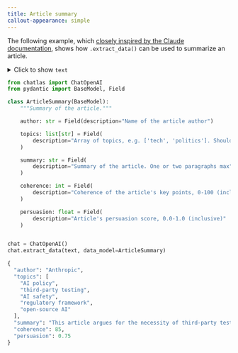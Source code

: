 ```yaml
---
title: Article summary
callout-appearance: simple
---
```


The following example, which [closely inspired by the Claude documentation](https://github.com/anthropics/anthropic-cookbook/blob/main/tool_use/extracting_structured_json.ipynb), shows how `.extract_data()` can be used to summarize an article.

<details>
<summary>Click to show <code>text</code></summary>

```python
text = """
Policy
Third-party testing as a key ingredient of AI policy
Mar 25, 2024●18 min read

We believe that the AI sector needs effective third-party testing for frontier AI systems. Developing a testing regime and associated policy interventions based on the insights of industry, government, and academia is the best way to avoid societal harm—whether deliberate or accidental—from AI systems.

Our deployment of large-scale, generative AI systems like Claude has shown us that work is needed to set up the policy environment to respond to the capabilities of today’s most powerful AI models, as well as those likely to be built in the future. In this post, we discuss what third-party testing looks like, why it’s needed, and describe some of the research we’ve done to arrive at this policy position. We also discuss how ideas around testing relate to other topics on AI policy, such as openly accessible models and issues of regulatory capture.

Policy overview

Today’s frontier AI systems demand a third-party oversight and testing regime to validate their safety. In particular, we need this oversight for understanding and analyzing model behavior relating to issues like election integrity, harmful discrimination, and the potential for national security misuse. We also expect more powerful systems in the future will demand deeper oversight - as discussed in our ‘Core views on AI safety’ post, we think there’s a chance that today’s approaches to AI development could yield systems of immense capability, and we expect that increasingly powerful systems will need more expansive testing procedures. A robust, third-party testing regime seems like a good way to complement sector-specific regulation as well as develop the muscle for policy approaches that are more general as well.

Developing a third-party testing regime for the AI systems of today seems to give us one of the best tools to manage the challenges of AI today, while also providing infrastructure we can use for the systems of the future. We expect that ultimately some form of third-party testing will be a legal requirement for widely deploying AI models, but designing this regime and figuring out exactly what standards AI systems should be assessed against is something we’ll need to iterate on in the coming years - it’s not obvious what would be appropriate or effective today, and the way to learn that is to prototype such a regime and generate evidence about it.

An effective third-party testing regime will:

Give people and institutions more trust in AI systems
Be precisely scoped, such that passing its tests is not so great a burden that small companies are disadvantaged by them
Be applied only to a narrow set of the most computationally-intensive, large-scale systems; if implemented correctly, the vast majority of AI systems would not be within the scope of such a testing regime
Provide a means for countries and groups of countries to coordinate with one another via developing shared standards and experimenting with Mutual Recognition agreements

Such a regime will have the following key ingredients [1]:

Effective and broadly-trusted tests for measuring the behavior and potential misuses of a given AI system
Trusted and legitimate third-parties who can administer these tests and audit company testing procedures
Why we need an effective testing regime

This regime is necessary because frontier AI systems—specifically, large-scale generative models that consume substantial computational resources—don’t neatly fit into the use-case and sector-specific frameworks of today. These systems are designed to be 'everything machines' - Gemini, ChatGPT, and Claude can all be adapted to a vast number of downstream use-cases, and the behavior of the downstream systems always inherits some of the capabilities and weaknesses of the frontier system it relies on.

These systems are extremely capable and useful, but they also present risks for serious misuse or AI-caused accidents. We want to help come up with a system that greatly reduces the chance of major misuses or accidents caused by AI technology, while still allowing for the wide deployment of its beneficial aspects. In addition to obviously wanting to prevent major accidents or misuse for its own sake, major incidents are likely to lead to extreme, knee-jerk regulatory actions, leading to a 'worst of both worlds' where regulation is both stifling and ineffective. We believe it is better for multiple reasons to proactively design effective and carefully thought through regulation.

Systems also have the potential to display emergent, autonomous behaviors which could lead to serious accidents - for instance, systems might insert vulnerabilities into code that they are asked to produce or, when asked to carry out a complex task with many steps, carry some actions which contradict human intentions. Though these kinds of behaviors are inherently hard to measure, it’s worth developing tools to measure for them today as insurance against these manifesting in widely deployed systems.

At Anthropic, we’ve implemented self-governance systems that we believe should meaningfully reduce the risk of misuse or accidents from the technologies we’ve developed. Our main approach is our Responsible Scaling Policy (RSP), which commits us to testing our frontier systems, like Claude, for misuses and accident risks, and to deploy only models that pass our safety tests. Multiple other AI developers have subsequently adopted or are adopting frameworks that bear a significant resemblance to Anthropic's RSP.

However, although Anthropic is investing in our RSP (and other organizations are doing the same), we believe that this type of testing is insufficient as it relies on self-governance decisions made by single, private sector actors. Ultimately, testing will need to be done in a way which is broadly trusted, and it will need to be applied to everyone developing frontier systems. This type of industry-wide testing approach isn’t unusual - most important sectors of the economy are regulated via product safety standards and testing regimes, including food, medicine, automobiles, and aerospace.

What would a robust testing regime look like?

A robust third-party testing regime can help identify and prevent the potential risks of AI systems. It will require:

A shared understanding across industry, government, and academia of what an AI safety testing framework looks like - what it should and shouldn’t include
An initial period where companies complete practice runs of implementing such testing, sometimes with third-party oversight, to make sure the tests work, are feasible to run, and can be validated by a third party
A two-stage testing regime: there should be a very fast, automated testing stage that companies apply to their systems. This stage should cover a wide area and be biased towards avoiding false negatives. If this stage spots potential problems, there should be a more thorough secondary test, likely using expert human-led elicitation
Increased resources to the parts of government that will oversee and validate tests - building and analyzing tests is detailed, expensive, technical work, so governments will need to find a way to fund the entities that do this
A carefully scoped set of mandated tests - we’ll need specific, legally mandated tests where it becomes clear there are poor incentives for industry self-governance, and the benefits of public safety from government oversight outweigh the regulatory burdens. We should ensure this is a well scoped, small set of tests, or else we’ll create regulatory burdens and increase the possibility of regulatory capture
An effective balance of the assurance of safety with ease of administration of these tests

When it comes to tests, we can already identify one area today where testing by third-parties seems helpful and draws on the natural strengths of governments: national security risks. We should identify a set of AI capabilities that, if misused, could compromise national security, then test our systems for these capabilities. Such capabilities might include the ability to meaningfully speed up the creation of bioweapons or to carry out complex cyberattacks. (If systems are capable of this, then that would lead to us changing how we deployed the model - e.g, remove certain capabilities from broadly deployed models and/or gate certain model capabilities behind ‘know your customer’ regimes, and ensuring relevant government agencies were aware we had systems with these capabilities.) We expect there are several areas where society will ultimately demand there be legitimate, third-party testing approaches, and national security is just one of them.

When it comes to the third party doing the testing, there will be a multitude of them and the tests will be carried out for different reasons, which we outline here:

Private companies: Companies may subcontract other companies to build tests and evaluations for their systems, as we have done with firms like Gryphon Scientific. We can also imagine companies doing tests for other companies where the tests are mandated by law but not carried out by government agencies, similar to how accounting firms audit the books of private companies.
Universities: Today, many researchers at many academic institutions have free or subsidized access to models developed by AI labs; in the future, we could imagine some of these research institutions administering their own testing initiatives, some of which may be supervised or elevated via government bodies.
Governments: Some tests (we suspect, a relatively small number) may be mandated by law and carried out by government actors - for instance, for testing for national security misuses of AI systems. Here, government agencies may carry out the tests directly.

Ultimately, we expect that third-party testing will be accomplished by a diverse ecosystem of different organizations, similar to how product safety is achieved in other parts of the economy today. Because broadly commercialized, general purpose AI is a relatively new technology, we don’t think the structure of this ecosystem is clear today and it will become clearer through all the actors above running different testing experiments. We need to start working on this testing regime today, because it will take a long time to build.

We believe that we - and other participants in AI development - will need to run multiple testing experiments to get this right. The stakes are high: if we land on an approach that doesn’t accurately measure safety but is easy to administer, we risk not doing anything substantive or helpful. If we land on an approach that accurately measures safety but is hard to administer, we risk creating a testing ecosystem that favors companies with greater resources and thus reduces the ability for smaller actors to participate.

How Anthropic will support fair, effective testing regimes

In the future, Anthropic will carry out the following activities to support governments in the development of effective third-party testing regimes:

Prototyping a testing regime via implementing our RSP and sharing what we learn
Testing third-party assessment of our systems via contractors and government partners
Deepening our frontier red teaming work to give us and the broader sector a clearer sense of the risks of AI systems and their mitigations
Advocating for governments to fund the agencies and organizations that could help to develop an effective third-party testing regime (e.g, in the United States, NIST, the US AI Safety Institute, the National AI Research Resource, the usage of DoE supercomputers for AI testing, and so on)
Encouraging governments to build their own ‘National Research Clouds’ (like the National AI Research Resource in the US) so that they can a) develop independent capacity in academia and government to build, study, and test frontier AI systems, and b) work on the science of evaluating AI systems, including those developed by private companies like Anthropic

Developing a testing regime and associated policy interventions based on the insights of industry, government, and academia is the best way to avoid societal harm—whether deliberate or accidental—from AI systems.

How testing connects to our broader policy priorities

Our overarching policy goal is to have appropriate oversight of the AI sector. We believe this will mostly be achieved via there being an effective ecosystem for third-party testing and evaluation of AI systems. Here are some AI policy ideas you can expect to see us advocating for in support of that:

Greater funding for AI testing and evaluation in government

Effective testing and evaluation procedures are a necessary prerequisite of any effective form of AI policy. We think that governments should stand up and support institutions that develop AI evaluations, as well as bringing together industry, academia, and other stakeholders to agree on standards for the safety of AI systems. In the US, we specifically advocate for greater funding for NIST.

Support greater evaluation of AI systems through public sector infrastructure for doing AI research

We urgently need to increase the number and breadth of people working to test and evaluate AI systems, for both current and future risks. It’s therefore crucial that governments create experimental infrastructure to help academic researchers test out and evaluate frontier AI systems, and develop their own frontier systems for beneficial purposes. For more information, see our support for a US national research cloud via the CREATE AI Act, and our written Senate testimony.

Developing tests for specific, national security-relevant capabilities

We should know if AI systems can be used in ways that strengthen or (if fielded by another entity) weaken national security. Whereas the private sector and academia can develop the vast majority of tests, some testing and evaluation questions relate to national security capabilities which are classified, so only certain governments are able to effectively evaluate them. Therefore, we want to support US Government efforts to develop ways of testing AI systems for national security-relevant capabilities. We will also continue our own work to better understand the capabilities of our own systems.

Scenario planning and test development for increasingly advanced systems

Our Responsible Scaling Policy is designed to frontload work about evaluating and testing future, hypothetical capabilities of AI systems. This is to ensure we have the relevant tests to better assess and minimize accident and misuse risks from increasingly powerful AI systems. But we don’t claim that our RSP delineates all the tests that need to be run on increasingly powerful models. As AI advances driven by growing computational power increase, a broader set of actors should work to anticipate the future capabilities of AI systems, and develop tests for them.
Aspects of AI policy we believe are important to discuss

While developing our policy approach, we’ve also found ourselves returning again and again to a few specific issues such as openly accessible models and regulatory capture. We’ve outlined our current policy thinking below but recognize these are complicated issues where people often disagree.

Openly-disseminated and/or open-source models: Science moves forward largely due to a culture of openness and transparency around research. This is especially true in AI, where much of the currently-unfolding revolution is built on the open publication of research and models like the Transformer, BERT, Vision Transformers, and so on. There is also a long history of open source and openly accessible systems increasing the robustness of the security environment by helping a greater number of people experiment with technologies and identify their potential weaknesses.

We believe that the vast majority of AI systems today (perhaps even all of them) are safe to openly disseminate and will be safe to broadly disseminate in the future. However, we believe in the future it may be hard to reconcile a culture of full open dissemination of frontier AI systems with a culture of societal safety.

If — and ‘if’ is a key and unresolved point — increasingly capable AI models can lead to detrimental effects, or hold the possibility of catastrophic accidents, then we’ll need to adjust the norms of what is openly disseminated at the frontier.

Specifically, we’ll need to ensure that AI developers release their systems in a way that provides strong guarantees for safety - for example, if we were to discover a meaningful misuse of our model, we might put in place classifiers to detect and block attempts to elicit that misuse, or we might gate the ability to finetune a system behind a ‘know your customer’ rule along with contractual obligations to not finetune towards a specific misuse. By comparison, if someone wanted to openly release the weights of a model which was capable of the same misuse, they would need to both harden the model against that misuse (e.g, via RLHF or RLAIF training) and find a way to make this model resilient to attempts to fine-tune it onto a dataset that would enable this misuse. We will also need to experiment with disclosure processes, similar to how the security community has developed norms around pre-notification of disclosures of zero days.

Though what we’ve described is inherently very costly we also believe it is necessary - we must do everything we can to avoid AI systems enabling significant misuses or causing major accidents. But carrying out any restrictions on the open dissemination of AI systems depends on there being broad agreement on what unacceptable misuses of AI systems or system behaviors are.

Anthropic is not an impartial actor here - we are a company that primarily develops proprietary systems, and we don’t have the legitimacy to make claims here about what should or shouldn’t be acceptable in openly disseminated systems. Therefore, to resolve questions of open source models we need legitimate third parties to develop testing and evaluation approaches that are broadly accepted as legitimate, we need these third parties (or other trusted entities) to define a narrow and serious set of misuses of AI systems as well as adverse AI system behaviors, and we will need to apply these tests to models that are both controlled (e.g., via API) or openly disseminated (e.g., via the weights being released).

Third party testing of openly disseminated and closed proprietary models can generate the essential information we need to understand the safety properties of the AI landscape [2]. If we don’t do this, then you could end up in a situation where either a proprietary model or openly accessible model directly enables a serious misuse or causes a major AI accident - and if that happens, there could be significant harm to people and also likely adverse regulations applied to the AI sector.
Regulatory capture: Any form of policy can suffer regulatory capture by a sufficiently motivated and well-resourced actor: for example, a well-capitalized AI company. Some of the ideas we discuss above about openly accessible models are the kinds of things which themselves are prone to regulatory capture. It’s important that the AI ecosystem remains robust and competitive - AI is a complicated field and humanity’s best chance at getting it right likely comes from there being a diverse, broad set of actors engaged in its development and oversight.

We generally advocate for third-party testing and measurement initiatives because they seem like the kind of policy infrastructure that helps us to identify and prevent concrete harms as well as building capacity that exists independently of large companies. Therefore, we think that focusing on the development of third-party testing capacity can reduce the risk of regulatory capture and create a level playing field for developers. Conversely, industry-led consortia might have a tendency to favor approaches that involve high compliance costs on the parts of companies regardless of their scale - an approach that inherently advantages larger businesses which can spend more money on policy compliance.
Why we’re being careful in what we advocate for in AI policy

When developing our policy positions, we assume that regulations tend to create an administrative burden both for the party that enforces the regulation (e.g, the government), and for the party targeted by the regulation (e.g, AI developers). Therefore, we should advocate for policies that are both practical to enforce and feasible to comply with. We also note that regulations tend to be accretive - once passed, regulations are hard to remove. Therefore, we advocate for what we see as the ‘minimal viable policy’ for creating a good AI ecosystem, and we will be open to feedback.

Why AI policy is important

The AI systems of today and those of the future are immensely powerful and are capable of yielding great benefits to society. We also believe these systems have the potential for non-trivial misuses, or could cause accidents if implemented poorly. Though the vast majority of our work is technical in nature, we’ve come to believe that testing is fundamental to the safety of our systems - it’s not only how we better understand the capabilities and safety properties of our own models, but also how third-parties can validate claims we make about AI systems.

We believe that building out a third-party testing ecosystem is one of the best ways for bringing more of society into the development and oversight of AI systems. We hope that by publishing this post we’ve been able to better articulate the benefits of third-party testing as well as outline our own position for others to critique and build upon.

Footnotes

[1] Some countries may also experiment with ‘regulatory markets’ where AI developers can buy and sell AI testing services and compete with one another to try to build and deploy successively safer, more useful systems.

[2] For example, if you openly release an AI model, it’s relatively easy for a third-party to fine-tune that model on a dataset of their own choosing. Such a dataset could be designed to optimize for a misuse (e.g, phishing or offensive hacking). If you were able to develop technology that made it very hard to fine-tune an AI model away from its original capability distribution, then it’d be easier to confidently release models without potentially compromising on downstream safety.
"""
```
</details>

```python
from chatlas import ChatOpenAI
from pydantic import BaseModel, Field

class ArticleSummary(BaseModel):
    """Summary of the article."""

    author: str = Field(description="Name of the article author")

    topics: list[str] = Field(
        description="Array of topics, e.g. ['tech', 'politics']. Should be as specific as possible, and can overlap."
    )

    summary: str = Field(
        description="Summary of the article. One or two paragraphs max"
    )

    coherence: int = Field(
        description="Coherence of the article's key points, 0-100 (inclusive)"
    )

    persuasion: float = Field(
        description="Article's persuasion score, 0.0-1.0 (inclusive)"
    )


chat = ChatOpenAI()
chat.extract_data(text, data_model=ArticleSummary)
```


::: chatlas-response-container
```python
{
  "author": "Anthropic",
  "topics": [
    "AI policy",
    "third-party testing",
    "AI safety",
    "regulatory framework",
    "open-source AI"
  ],
  "summary": "This article argues for the necessity of third-party testing in the AI sector to mitigate potential risks associated with frontier AI systems. It emphasizes developing a comprehensive testing regime, involving collaboration between industry, government, and academia, to ensure AI technologies are safe and free from misuse. The article describes how such testing could prevent societal harm while fostering trust in AI systems. Anthropic outlines its policy priorities and initiatives in line with these goals, stressing the need for effective evaluation systems and national security measures to address the challenges posed by increasingly capable AI models.",
  "coherence": 85,
  "persuasion": 0.75
}
```
:::